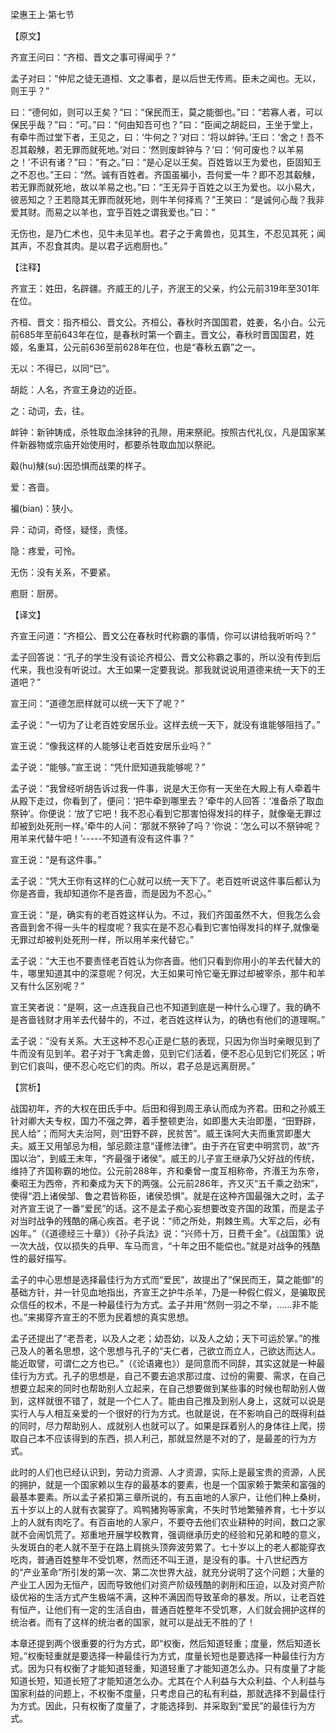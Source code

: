 

梁惠王上·第七节

【原文】

齐宣王问曰：“齐桓、晋文之事可得闻乎？”

孟子对曰：“仲尼之徒无道桓、文之事者，是以后世无传焉。臣未之闻也。无以，则王乎？”

曰：“德何如，则可以王矣？”曰：“保民而王，莫之能御也。”曰：“若寡人者，可以保民乎哉？”曰：“可。”曰：“何由知吾可也？”曰：“臣闻之胡龁曰，王坐于堂上，有牵牛而过堂下者，王见之，曰：‘牛何之？’对曰：‘将以衅钟。’王曰：‘舍之！吾不忍其觳觫，若无罪而就死地。’对曰：‘然则废衅钟与？’曰：‘何可废也？以羊易之！’不识有诸？”曰：“有之。”曰：“是心足以王矣。百姓皆以王为爱也，臣固知王之不忍也。”王曰：“然。诚有百姓者。齐国虽褊小，吾何爱一牛？即不忍其觳觫，若无罪而就死地，故以羊易之也。”曰：“王无异于百姓之以王为爱也。以小易大，彼恶知之？王若隐其无罪而就死地，则牛羊何择焉？”王笑曰：“是诚何心哉？我非爱其财。而易之以羊也，宜乎百姓之谓我爱也。”曰：“

无伤也，是乃仁术也，见牛未见羊也。君子之于禽兽也，见其生，不忍见其死；闻其声，不忍食其肉。是以君子远庖厨也。”

【注释】

齐宣王：姓田，名辟疆。齐威王的儿子，齐泯王的父亲，约公元前319年至301年在位。

齐桓、晋文：指齐桓公、晋文公。齐桓公，春秋时齐国国君，姓姜，名小白。公元前685年至前643年在位，是春秋时第一个霸主。晋文公，春秋时晋国国君，姓姬，名重耳，公元前636至前628年在位，也是“春秋五霸”之一。

无以：不得已，以同“已”。

胡龁：人名，齐宣王身边的近臣。

之：动词，去，往。

衅钟：新钟铸成，杀牲取血涂抹钟的孔隙，用来祭祀。按照古代礼仪，凡是国家某件新器物或宗庙开始使用时，都要杀牲取血加以祭祀。

觳(hu)觫(su):因恐惧而战栗的样子。

爱：吝啬。

褊(bian)：狭小。

异：动词，奇怪，疑怪，责怪。

隐：疼爱，可怜。

无伤：没有关系，不要紧。

庖厨：厨房。

【译文】

齐宣王问道：“齐桓公、晋文公在春秋时代称霸的事情，你可以讲给我听听吗？”

孟子回答说：“孔子的学生没有谈论齐桓公、晋文公称霸之事的，所以没有传到后代来，我也没有听说过。大王如果一定要我说。那我就说说用道德来统一天下的王道吧？”

宣王问：“道德怎麽样就可以统一天下了呢？”

孟子说：“一切为了让老百姓安居乐业。这样去统一天下，就没有谁能够阻挡了。”

宣王说：“像我这样的人能够让老百姓安居乐业吗？”

孟子说：“能够。”宣王说：“凭什麽知道我能够呢？”

孟子说：“我曾经听胡告诉过我一件事，说是大王你有一天坐在大殿上有人牵着牛从殿下走过，你看到了，便问：‘把牛牵到哪里去？’牵牛的人回答：‘准备杀了取血祭钟’。你便说：‘放了它吧！我不忍心看到它那害怕得发抖的样子，就像毫无罪过却被到处死刑一样。’牵牛的人问：‘那就不祭钟了吗？’你说：‘怎么可以不祭钟呢？用羊来代替牛吧！’-----不知道有没有这件事？”

宣王说：“是有这件事。”

孟子说：“凭大王你有这样的仁心就可以统一天下了。老百姓听说这件事后都认为你是吝啬，我却知道你不是吝啬，而是因为不忍心。”

宣王说：“是，确实有的老百姓这样认为。不过，我们齐国虽然不大，但我怎么会吝啬到舍不得一头牛的程度呢？我实在是不忍心看到它害怕得发抖的样子,就像毫无罪过却被判处死刑一样，所以用羊来代替它。”

孟子说：“大王也不要责怪老百姓认为你吝啬。他们只看到你用小的羊去代替大的牛，哪里知道其中的深意呢？何况，大王如果可怜它毫无罪过却被宰杀，那牛和羊又有什么区别呢？”

宣王笑者说：“是啊，这一点连我自己也不知道到底是一种什么心理了。我的确不是吝啬钱财才用羊去代替牛的，不过，老百姓这样认为，的确也有他们的道理啊。”

孟子说：“没有关系。大王这种不忍心正是仁慈的表现，只因为你当时亲眼见到了牛而没有见到羊。君子对于飞禽走兽，见到它们活着，便不忍心见到它们死区；听到它们哀叫，便不忍心吃它们的肉。所以，君子总是远离厨房。”

【赏析】

战国初年，齐的大权在田氏手中。后田和得到周王承认而成为齐君。田和之孙威王针对卿大夫专权，国力不强之弊，着手整顿吏治，如即墨大夫治即墨，“田野辟，民人给”；而阿大夫治阿，则“田野不辟，民贫苦”。威王诛阿大夫而重赏即墨大夫。威王又用邹忌为相，邹忌颇注意“谨修法律”。由于齐在官吏中明赏罚，故“齐国以治”，到威王末年，“齐最强于诸侯”。威王的儿子宣王继承乃父好战的传统，维持了齐国称霸的地位。公元前288年，齐和秦曾一度互相称帝，齐湣王为东帝，秦昭王为西帝，齐和秦成为天下的两强。公元前286年，齐又灭“五千乘之劲宋”，使得“泗上诸侯邹、鲁之君皆称臣，诸侯恐惧”。就是在这种齐国最强大之时，孟子对齐宣王说了一番“爱民”的话。这不是孟子痴心妄想要改变齐国的政策，而是孟子对当时战争的残酷的痛心疾首。老子说：“师之所处，荆棘生焉。大军之后，必有凶年。”（《道德经三十章》）《孙子兵法》说：“兴师十万，日费千金”。《战国策》说一次大战，仅以损失的兵甲、车马而言，“十年之田不能偿也。”就是对战争的残酷性的最好描写。

孟子的中心思想是选择最佳行为方式而“爱民”，故提出了“保民而王，莫之能御”的基础方针，并一针见血地指出，齐宣王之护牛杀羊，乃是一种假仁假义，是骗取民众信任的权术，不是一种最佳行为方式。孟子并用“然则一羽之不举，……非不能也。”来揭穿齐宣王的不愿为民着想的真实思想。

孟子还提出了“老吾老，以及人之老；幼吾幼，以及人之幼；天下可运於掌。”的推己及人的著名思想，这个思想与孔子的“夫仁者，己欲立而立人，己欲达而达人。能近取譬，可谓仁之方也已。”（《论语雍也》）是同意而不同辞，其实这就是一种最佳行为方式。孔子的思想是，自己不要去追求那过度、过份的需要、需求，在自己想要立起来的同时也帮助别人立起来，在自己想要做到某些事的时候也帮助别人做到，这样就很不错了，就是一个仁人了。能由自己推及到别人身上，这就可以说是实行人与人相互亲爱的一个很好的行为方式。也就是说，在不影响自己的既得利益的同时，尽力帮助别人、成就别人也就可以了。如果是踩着别人的身体往上爬，捞取自己本不应该得到的东西，损人利己，那就显然是不对的了，是最差的行为方式。

此时的人们也已经认识到，劳动力资源、人才资源，实际上是最宝贵的资源，人民的拥护，就是一个国家赖以生存的最基本的要素，也是一个国家赖于繁荣和富强的最基本要素。所以孟子紧扣第三章所说的，有五亩地的人家户，让他们种上桑树，五十岁以上的人就有衣裳穿了。鸡鸭猪狗等家禽，不失时节地繁殖养育，七十岁以上的人就有肉吃了。有百亩地的人家户，不要夺去他们农业耕种的时间，数口之家就不会闹饥荒了。郑重地开展学校教育，强调继承历史的经验和兄弟和睦的意义，头发斑白的老人就不至于在路上肩挑头顶奔波劳累了。七十岁以上的老人都能穿衣吃肉，普通百姓整年不受饥寒，然而还不叫王道，是没有的事。十八世纪西方的“产业革命”所引发的第一次、第二次世界大战，就充分说明了这个问题；大量的产业工人因为无恒产，因而导致他们对资产阶级残酷的剥削和压迫，以及对资产阶级优裕的生活方式产生极端不满，这种不满因而导致革命的暴发。所以，让老百姓有恒产，让他们有一定的生活自由，普通百姓整年不受饥寒，人们就会拥护这样的统治者。而有了这样的统治者的国家，就可以是战无不胜的了！

本章还提到两个很重要的行为方式，即“权衡，然后知道轻重；度量，然后知道长短。”权衡轻重就是要选择一种最佳行为方式，度量长短也是要选择一种最佳行为方式。因为只有权衡了才能知道轻重，知道轻重了才能知道怎么办。只有度量了才能知道长短，知道长短了才能知道怎么办。尤其在个人利益与大众利益、个人利益与国家利益的问题上，不权衡不度量，只考虑自己的私有利益，那就选择不到最佳行为方式。因此，只有权衡了度量了，才能选择到、并采取到“爱民”的最佳行为方式。

